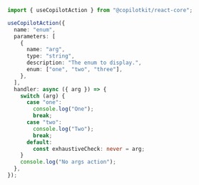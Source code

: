 
```ts 
import { useCopilotAction } from "@copilotkit/react-core";

useCopilotAction({
  name: "enum",
  parameters: [
    {
      name: "arg",
      type: "string",
      description: "The enum to display.",
      enum: ["one", "two", "three"],
    },
  ],
  handler: async ({ arg }) => {
    switch (arg) {
      case "one":
        console.log("One");
        break;
      case "two":
        console.log("Two");
        break;
      default:
        const exhaustiveCheck: never = arg;
    }
    console.log("No args action");
  },
});
```
      